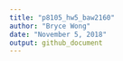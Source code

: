```yaml
---
title: "p8105_hw5_baw2160"
author: "Bryce Wong"
date: "November 5, 2018"
output: github_document
---
```



